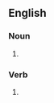 ==English==

===Noun===
{{head|en|noun form}}

# {{plural of|en|bobble}}

===Verb===
{{head|en|verb form}}

# {{en-third-person singular of|bobble}}